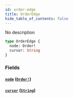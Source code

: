 ```yaml
---
id: order-edge
title: OrderEdge
hide_table_of_contents: false
---
```



No description

```graphql
type OrderEdge {
  node: Order!
  cursor: String
}
```


### Fields

#### [`node`](#) ([`Order!`](/docs/mainnet/graphql/objects/order))




#### [`cursor`](#) ([`String`](/docs/mainnet/graphql/scalars/string))






